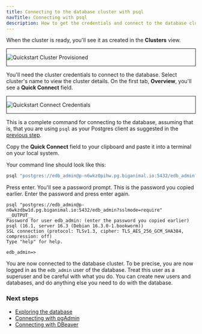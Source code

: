 ```yaml
---
title: Connecting to the database cluster with psql
navTitle: Connecting with psql
description: How to get the credentials and connect to the database cluster you just created in the EDB Postgres AI Console with psql.
---
```


When the cluster is ready, you'll see it as created in the **Clusters** view. 

<div style="border: 1px solid;margin: 1em auto 1em">

![Quickstart Cluster Provisioned](images/qs_cluster_provisioned.png)

</div>

You'll need the cluster credentials to connect to the database. Select cluster's name to view the cluster details. On the first tab, **Overview**, you'll see a **Quick Connect** field.

<div style="border: 1px solid;margin: 1em auto 1em">

![Quickstart Connect Credentials](images/qs_overview_quick_connect.png)

</div>

This is a complete command for connecting to the database, assuming that is, that you are using `psql` as your Postgres client as suggested in the [previous step](creating_a_database_cluster.mdx).

Copy the **Quick Connect** field to your clipboard and paste it into a terminal on your local system.

Your command line should look like this:

```bash
psql "postgres://edb_admin@p-n6wkz0pihw.pg.biganimal.io:5432/edb_admin?sslmode=require"
```

Press enter. You'll see a password prompt. This is the password you copied earlier. Enter the password and press enter again.

```
psql "postgres://edb_admin@p-n6wkzdbw1d.pg.biganimal.io:5432/edb_admin?sslmode=require"
__OUTPUT__
Password for user edb_admin: (enter the password you copied earlier)
psql (16.1, server 16.3 (Debian 16.3.0-1.bookworm))
SSL connection (protocol: TLSv1.3, cipher: TLS_AES_256_GCM_SHA384, compression: off)
Type "help" for help.

edb_admin=>
```


You are now connected to the database cluster. To be precise, you are now logged in as the `edb_admin` user of the database. Treat this user as a superuser and be careful with what you do. You can create new users and databases, and do anything else you need to do with the database.

### Next steps

- [Exploring the database](exploring_the_database)
- [Connecting with pgAdmin](connecting_to_the_database_with_pgadmin)
- [Connecting with DBeaver](connecting_to_the_database_with_dbeaver)


